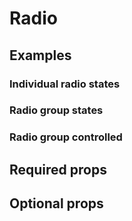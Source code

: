 # Radio

<ComponentDescription name="radio" />

<Preview name="radio" />

## Examples

### Individual radio states

<Preview name="radio-states" />

### Radio group states

<Preview name="radiogroup-states" />

### Radio group controlled

<Preview name="radiogroup-controlled" />

## Required props

<PropsDocs name="radio" required />

## Optional props

<PropsDocs name="radio" />
